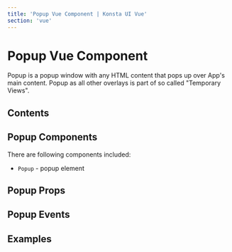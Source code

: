 ```yaml
---
title: 'Popup Vue Component | Konsta UI Vue'
section: 'vue'
---
```



# Popup Vue Component

Popup is a popup window with any HTML content that pops up over App's main content. Popup as all other overlays is part of so called "Temporary Views".

## Contents

## Popup Components

There are following components included:

- `Popup` - popup element

## Popup Props

<PopupProps />

## Popup Events

<PopupEvents />

## Examples

<PopoverExample />
